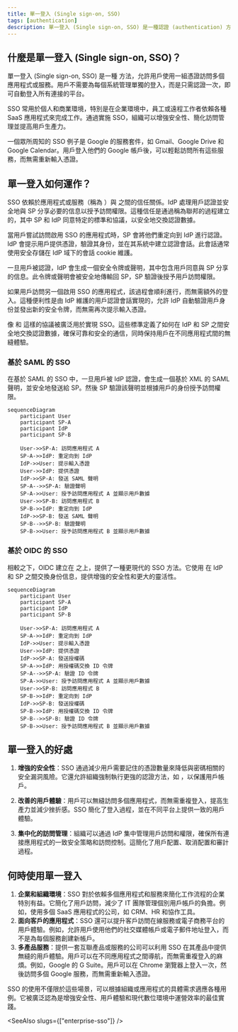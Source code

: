 ```yaml
---
title: 單一登入 (Single sign-on, SSO)
tags: [authentication]
description: 單一登入 (Single sign-on, SSO) 是一種認證 (authentication) 方法，允許用戶使用一組憑證訪問多個系統。
---
```


## 什麼是單一登入 (Single sign-on, SSO)？

單一登入 (Single sign-on, SSO) 是一種 <Ref slug="authentication" /> 方法，允許用戶使用一組憑證訪問多個應用程式或服務。用戶不需要為每個系統管理單獨的登入，而是只需認證一次，即可自動登入所有連接的平台。

SSO 常用於個人和商業環境，特別是在企業環境中，員工或遠程工作者依賴各種 SaaS 應用程式來完成工作。通過實施 SSO，組織可以增強安全性、簡化訪問管理並提高用戶生產力。

一個眾所周知的 SSO 例子是 Google 的服務套件，如 Gmail、Google Drive 和 Google Calendar。用戶登入他們的 Google 帳戶後，可以輕鬆訪問所有這些服務，而無需重新輸入憑證。

## 單一登入如何運作？

SSO 依賴於應用程式或服務（稱為 <Ref slug="service-provider" />）與 <Ref slug="identity-provider" /> 之間的信任關係。IdP 處理用戶認證並安全地與 SP 分享必要的信息以授予訪問權限。這種信任是通過稱為聯邦的過程建立的，其中 SP 和 IdP 同意特定的標準和協議，以安全地交換認證數據。

當用戶嘗試訪問啟用 SSO 的應用程式時，SP 會將他們重定向到 IdP 進行認證。IdP 會提示用戶提供憑證，驗證其身份，並在其系統中建立認證會話。此會話通常使用安全存儲在 IdP 域下的會話 cookie 維護。

一旦用戶被認證，IdP 會生成一個安全令牌或聲明，其中包含用戶同意與 SP 分享的信息。此令牌或聲明會被安全地傳輸回 SP，SP 驗證後授予用戶訪問權限。

如果用戶訪問另一個啟用 SSO 的應用程式，該過程會順利進行，而無需額外的登入。這種便利性是由 IdP 維護的用戶認證會話實現的，允許 IdP 自動驗證用戶身份並發出新的安全令牌，而無需再次提示輸入憑證。

像 <Ref slug="saml" /> 和 <Ref slug="openid-connect" /> 這樣的協議被廣泛用於實現 SSO。這些標準定義了如何在 IdP 和 SP 之間安全地交換認證數據，確保可靠和安全的通信，同時保持用戶在不同應用程式間的無縫體驗。

### 基於 SAML 的 SSO

在基於 SAML 的 SSO 中，一旦用戶被 IdP 認證，會生成一個基於 XML 的 SAML 聲明，並安全地發送給 SP。然後 SP 驗證該聲明並根據用戶的身份授予訪問權限。

```mermaid
sequenceDiagram
    participant User
    participant SP-A
    participant IdP
    participant SP-B

    User->>SP-A: 訪問應用程式 A
    SP-A->>IdP: 重定向到 IdP
    IdP->>User: 提示輸入憑證
    User->>IdP: 提供憑證
    IdP->>SP-A: 發送 SAML 聲明
    SP-A-->>SP-A: 驗證聲明
    SP-A->>User: 授予訪問應用程式 A 並顯示用戶數據
    User->>SP-B: 訪問應用程式 B
    SP-B->>IdP: 重定向到 IdP
    IdP->>SP-B: 發送 SAML 聲明
    SP-B-->>SP-B: 驗證聲明
    SP-B->>User: 授予訪問應用程式 B 並顯示用戶數據
```

### 基於 OIDC 的 SSO

相較之下，OIDC 建立在 <Ref slug="oauth-2.0" /> 之上，提供了一種更現代的 SSO 方法。它使用 <Ref slug="jwt" /> 在 IdP 和 SP 之間交換身份信息，提供增強的安全性和更大的靈活性。

```mermaid
sequenceDiagram
    participant User
    participant SP-A
    participant IdP
    participant SP-B

    User->>SP-A: 訪問應用程式 A
    SP-A->>IdP: 重定向到 IdP
    IdP->>User: 提示輸入憑證
    User->>IdP: 提供憑證
    IdP->>SP-A: 發送授權碼
    SP-A->>IdP: 用授權碼交換 ID 令牌
    SP-A-->>SP-A: 驗證 ID 令牌
    SP-A->>User: 授予訪問應用程式 A 並顯示用戶數據
    User->>SP-B: 訪問應用程式 B
    SP-B->>IdP: 重定向到 IdP
    IdP->>SP-B: 發送授權碼
    SP-B->>IdP: 用授權碼交換 ID 令牌
    SP-B-->>SP-B: 驗證 ID 令牌
    SP-B->>User: 授予訪問應用程式 B 並顯示用戶數據
```

## 單一登入的好處

1. **增強的安全性**：SSO 通過減少用戶需要記住的憑證數量來降低與密碼相關的安全漏洞風險。它還允許組織強制執行更強的認證方法，如 <Ref slug="mfa" />，以保護用戶帳戶。

2. **改善的用戶體驗**：用戶可以無縫訪問多個應用程式，而無需重複登入，提高生產力並減少挫折感。SSO 簡化了登入過程，並在不同平台上提供一致的用戶體驗。

3. **集中化的訪問管理**：組織可以通過 IdP 集中管理用戶訪問和權限，確保所有連接應用程式的一致安全策略和訪問控制。這簡化了用戶配置、取消配置和審計過程。

## 何時使用單一登入

1. **企業和組織環境**：SSO 對於依賴多個應用程式和服務來簡化工作流程的企業特別有益。它簡化了用戶訪問，減少了 IT 團隊管理個別用戶帳戶的負擔。例如，使用多個 SaaS 應用程式的公司，如 CRM、HR 和協作工具。
2. **面向客戶的應用程式**：SSO 還可以提升客戶訪問在線服務或電子商務平台的用戶體驗。例如，允許用戶使用他們的社交媒體帳戶或電子郵件地址登入，而不是為每個服務創建新帳戶。
3. **多產品服務**：提供一套互聯產品或服務的公司可以利用 SSO 在其產品中提供無縫的用戶體驗。用戶可以在不同應用程式之間導航，而無需重複登入的麻煩。例如，Google 的 G Suite。用戶可以在 Chrome 瀏覽器上登入一次，然後訪問多個 Google 服務，而無需重新輸入憑證。

SSO 的使用不僅限於這些場景，可以根據組織或應用程式的具體需求適應各種用例。它被廣泛認為是增強安全性、用戶體驗和現代數位環境中運營效率的最佳實踐。

<SeeAlso slugs={["enterprise-sso"]} />